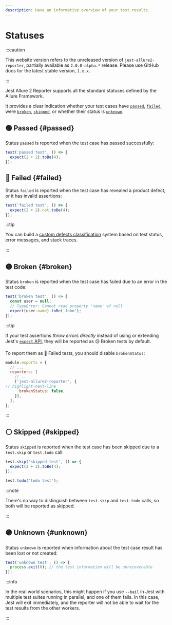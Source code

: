 ```yaml
---
description: Have an informative overview of your test results.
---
```



# Statuses

:::caution

This website version refers to the unreleased version of `jest-allure2-reporter`, partially available as `2.0.0-alpha.*` release.
Please use GitHub docs for the latest stable version, `1.x.x`.

:::

Jest Allure 2 Reporter supports all the standard statuses defined by the Allure Framework.

It provides a clear indication whether your test cases have [`passed`], [`failed`], were [`broken`],
[`skipped`], or whether their status is [`unknown`].

## 🟢 Passed {#passed}

Status `passed` is reported when the test case has passed successfully:

```js
test('passed test', () => {
  expect(2 + 2).toBe(4);
});
```

## 🔴 Failed {#failed}

Status `failed` is reported when the test case has revealed a product defect, or it has invalid assertions:

```js
test('failed test', () => {
  expect(2 + 2).not.toBe(4);
});
```

:::tip

You can build a [custom defects classification][defects] system based on
test status, error messages, and stack traces.

:::

## 🟡 Broken {#broken}

Status `broken` is reported when the test case has failed due to an error in the test code:

```js
test('broken test', () => {
  const user = null;
  // TypeError: Cannot read property 'name' of null
  expect(user.name).toBe('John');
});
```

:::tip

If your test assertions _throw errors directly_ instead of using or extending
Jest's [`expect` API][expect], they will be reported as &#8288;🟡&nbsp;Broken tests by default.

To report them as 🔴&nbsp;Failed tests, you should disable `brokenStatus`:

```js title="jest.config.js"
module.exports = {
  // ...
  reporters: [
    // ...
    ['jest-allure2-reporter', {
// highlight-next-line
      brokenStatus: false,
    }],
  ],
};
```

:::

## ⚪ Skipped {#skipped}

Status `skipped` is reported when the test case has been skipped due to a `test.skip` or `test.todo` call:

```js
test.skip('skipped test', () => {
  expect(2 + 2).toBe(4);
});

test.todo('todo test');
```

:::note

There's no way to distinguish between `test.skip` and `test.todo` calls, so both will be reported as skipped.

:::

## 🟣 Unknown {#unknown}

Status `unknown` is reported when information about the test case result has been lost or not created:

```js
test('unknown test', () => {
  process.exit(0); // the test information will be unrecoverable
});
```

:::info

In the real world scenarios, this might happen if you use `--bail` in Jest with
multiple test suites running in parallel, and one of them fails. In this case,
Jest will exit immediately, and the reporter will not be able to wait for the
test results from the other workers.

:::

[expect]: https://jestjs.io/docs/expect
[defects]: 07-errors.mdx#defect-categories
[`passed`]: #passed
[`failed`]: #failed
[`broken`]: #broken
[`skipped`]: #skipped
[`unknown`]: #unknown
